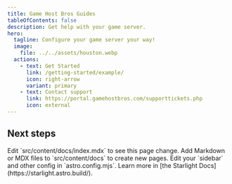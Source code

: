 ```yaml
---
title: Game Host Bros Guides
tableOfContents: false
description: Get help with your game server.
hero:
  tagline: Configure your game server your way!
  image:
    file: ../../assets/houston.webp
  actions:
    - text: Get Started
      link: /getting-started/example/
      icon: right-arrow
      variant: primary
    - text: Contact support
      link: https://portal.gamehostbros.com/supporttickets.php
      icon: external
---
```



## Next steps

<CardGrid stagger>
	<Card title="Update content" icon="pencil">
		Edit `src/content/docs/index.mdx` to see this page change.
	</Card>
	<Card title="Add new content" icon="add-document">
		Add Markdown or MDX files to `src/content/docs` to create new pages.
	</Card>
	<Card title="Configure your site" icon="setting">
		Edit your `sidebar` and other config in `astro.config.mjs`.
	</Card>
	<Card title="Read the docs" icon="open-book">
		Learn more in [the Starlight Docs](https://starlight.astro.build/).
	</Card>
</CardGrid>
